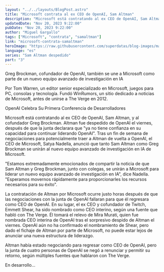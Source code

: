 ```yaml
---
layout: "../../layouts/BlogPost.astro"
title: "Microsoft contrata al ex CEO de OpenAI, Sam Altman"
description: "Microsoft está contratando al ex CEO de OpenAI, Sam Altman, y al cofundador Greg Brockman. Altman fue despedido de OpenAI el viernes, después de que la junta declarara que 'ya no tiene confianza en su capacidad para continuar liderando OpenAI'. Tras un fin de semana de negociaciones para potencialmente traer a Altman de vuelta a OpenAI, el CEO de Microsoft, Satya Nadella, anunció que tanto Sam Altman como Greg Brockman se unirán al nuevo equipo avanzado de investigación en IA de Microsoft."
updatedDate: "Nov 20, 2023 9:22:00"
pubDate: "Nov 20, 2023 9:22:00"
author: "Miguel Gargallo"
tags: ["Microsoft", "contrata", "samaltman"]
link: "microsoft-contrata-samaltman"
heroImage: "https://raw.githubusercontent.com/superdatas/blog-images/main/openai-chatgpt-samaltman-despedido.png"
language: "es"
series: "Sam Altman despedido"
part: "3"
---
```


Greg Brockman, cofundador de OpenAI, también se une a Microsoft como parte de un nuevo equipo avanzado de investigación en IA

Por Tom Warren, un editor senior especializado en Microsoft, juegos para PC, consolas y tecnología. Fundó WinRumors, un sitio dedicado a noticias de Microsoft, antes de unirse a The Verge en 2012.

OpenAI Celebra Su Primera Conferencia de Desarrolladores

Microsoft está contratando al ex CEO de OpenAI, Sam Altman, y al cofundador Greg Brockman. Altman fue despedido de OpenAI el viernes, después de que la junta declarara que "ya no tiene confianza en su capacidad para continuar liderando OpenAI". Tras un fin de semana de negociaciones para potencialmente traer a Altman de vuelta a OpenAI, el CEO de Microsoft, Satya Nadella, anunció que tanto Sam Altman como Greg Brockman se unirán al nuevo equipo avanzado de investigación en IA de Microsoft.

"Estamos extremadamente emocionados de compartir la noticia de que Sam Altman y Greg Brockman, junto con colegas, se unirán a Microsoft para liderar un nuevo equipo avanzado de investigación en IA", dice Nadella. "Esperamos movernos rápidamente para proporcionarles los recursos necesarios para su éxito".

La contratación de Altman por Microsoft ocurre justo horas después de que las negociaciones con la junta de OpenAI fallaran para que él regresara como CEO de OpenAI. En su lugar, el ex CEO y cofundador de Twitch, Emmett Shear, ha sido nombrado como CEO interino, según una fuente que habló con The Verge. Él tomará el relevo de Mira Murati, quien fue nombrada CEO interina de OpenAI tras el sorpresivo despido de Altman el viernes. OpenAI aún no ha confirmado el nombramiento de Shear, pero dado el fichaje de Altman por parte de Microsoft, no puede estar lejos de anunciar una nueva estructura de liderazgo.

Altman había estado negociando para regresar como CEO de OpenAI, pero la junta de cuatro personas de OpenAI se negó a renunciar y permitir su retorno, según múltiples fuentes que hablaron con The Verge.

En desarrollo...

